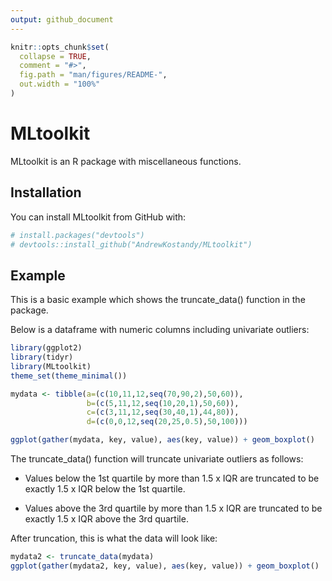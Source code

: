 ```yaml
---
output: github_document
---
```


<!-- README.md is generated from README.Rmd. Please edit that file -->

```r
knitr::opts_chunk$set(
  collapse = TRUE,
  comment = "#>",
  fig.path = "man/figures/README-",
  out.width = "100%"
)
```
# MLtoolkit

MLtoolkit is an R package with miscellaneous functions.

## Installation

You can install MLtoolkit from GitHub with:

```r
# install.packages("devtools")
# devtools::install_github("AndrewKostandy/MLtoolkit")
```

## Example

This is a basic example which shows the truncate_data() function in the package.

Below is a dataframe with numeric columns including univariate outliers:

```r
library(ggplot2)
library(tidyr)
library(MLtoolkit)
theme_set(theme_minimal())

mydata <- tibble(a=(c(10,11,12,seq(70,90,2),50,60)),
                 b=(c(5,11,12,seq(10,20,1),50,60)),
                 c=(c(3,11,12,seq(30,40,1),44,80)),
                 d=(c(0,0,12,seq(20,25,0.5),50,100)))

ggplot(gather(mydata, key, value), aes(key, value)) + geom_boxplot()
```

The truncate_data() function will truncate univariate outliers as follows:

- Values below the 1st quartile by more than 1.5 x IQR are truncated to be exactly 1.5 x IQR below the 1st quartile.

- Values above the 3rd quartile by more than 1.5 x IQR are truncated to be exactly 1.5 x IQR above the 3rd quartile.

After truncation, this is what the data will look like:

```r
mydata2 <- truncate_data(mydata)
ggplot(gather(mydata2, key, value), aes(key, value)) + geom_boxplot()
```

